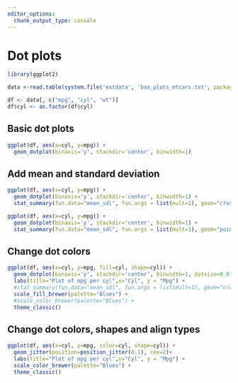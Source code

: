 ```yaml
---
editor_options: 
  chunk_output_type: console
---
```




# Dot plots

```r
library(ggplot2)
```

```r
data <-read.table(system.file('extdata', 'box_plots_mtcars.txt', package = 'lulab.plot', mustWork = T),header=T,sep="\t")

df <- data[, c("mpg", "cyl", "wt")]
df$cyl <- as.factor(df$cyl)
```

## Basic dot plots

```r
ggplot(df, aes(x=cyl, y=mpg)) + 
  geom_dotplot(binaxis='y', stackdir='center', binwidth=1)
```

## Add mean and standard deviation
```r
ggplot(df, aes(x=cyl, y=mpg)) + 
  geom_dotplot(binaxis='y', stackdir='center', binwidth=1) + 
  stat_summary(fun.data="mean_sdl", fun.args = list(mult=1), geom="crossbar", width=0.5)
```

```r
ggplot(df, aes(x=cyl, y=mpg)) + 
  geom_dotplot(binaxis='y', stackdir='center', binwidth=1) + 
  stat_summary(fun.data="mean_sdl", fun.args = list(mult=1), geom="pointrange", color="red")
```

## Change dot colors

```r
ggplot(df, aes(x=cyl, y=mpg, fill=cyl, shape=cyl)) + 
  geom_dotplot(binaxis='y', stackdir='center', binwidth=1, dotsize=0.8) + 
  labs(title="Plot of mpg per cyl",x="Cyl", y = "Mpg") +
  #stat_summary(fun.data="mean_sdl", fun.args = list(mult=1), geom="crossbar", width=0.5) +
  scale_fill_brewer(palette="Blues") +
  #scale_color_brewer(palette="Blues") +
  theme_classic()
```

## Change dot colors, shapes and align types

```r
ggplot(df, aes(x=cyl, y=mpg, color=cyl, shape=cyl)) + 
  geom_jitter(position=position_jitter(0.1), cex=2)+
  labs(title="Plot of mpg per cyl",x="Cyl", y = "Mpg") + 
  scale_color_brewer(palette="Blues") + 
  theme_classic()
```
